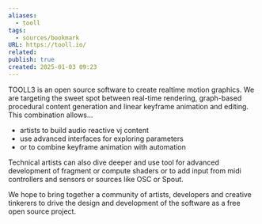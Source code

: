 ```yaml
---
aliases:
  - tooll
tags:
  - sources/bookmark
URL: https://tooll.io/
related: 
publish: true
created: 2025-01-03 09:23
---
```


TOOLL3 is an open source software to create realtime motion graphics. We are targeting the sweet spot between real-time rendering, graph-based procedural content generation and linear keyframe animation and editing. This combination allows…

- artists to build audio reactive vj content
- use advanced interfaces for exploring parameters
- or to combine keyframe animation with automation

Technical artists can also dive deeper and use tool for advanced development of fragment or compute shaders or to add input from midi controllers and sensors or sources like OSC or Spout.

We hope to bring together a community of artists, developers and creative tinkerers to drive the design and development of the software as a free open source project.